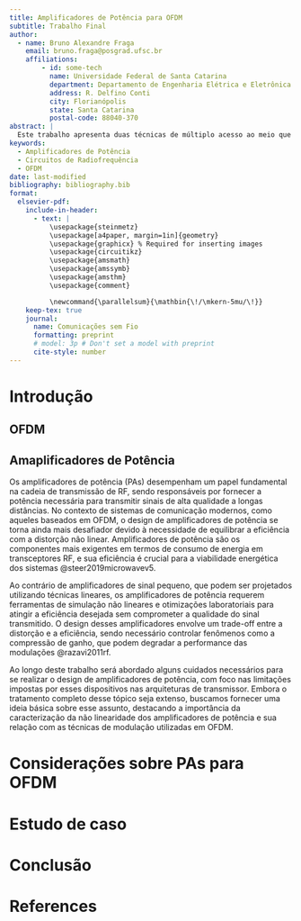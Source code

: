 ```yaml
---
title: Amplificadores de Potência para OFDM
subtitle: Trabalho Final
author:
  - name: Bruno Alexandre Fraga
    email: bruno.fraga@posgrad.ufsc.br
    affiliations: 
        - id: some-tech
          name: Universidade Federal de Santa Catarina
          department: Departamento de Engenharia Elétrica e Eletrônica
          address: R. Delfino Conti
          city: Florianópolis
          state: Santa Catarina
          postal-code: 88040-370
abstract: |
  Este trabalho apresenta duas técnicas de múltiplo acesso ao meio que são bem utilizadas: CSMA e Aloha. Esses protocolos de acesso ao meio desempenham papéis importantes em diferentes padrões de comunicação. CSMA é frequentemente utilizada em redes locais sem fio, enquanto Aloha tem aplicação em sistemas de comunicação via satélite e redes de sensores.
keywords: 
  - Amplificadores de Potência
  - Circuitos de Radiofrequência
  - OFDM
date: last-modified
bibliography: bibliography.bib
format:
  elsevier-pdf:
    include-in-header:
      - text: |
          \usepackage{steinmetz}
          \usepackage[a4paper, margin=1in]{geometry}
          \usepackage{graphicx} % Required for inserting images
          \usepackage{circuitikz}
          \usepackage{amsmath}
          \usepackage{amssymb}
          \usepackage{amsthm}
          \usepackage{comment}

          \newcommand{\parallelsum}{\mathbin{\!/\mkern-5mu/\!}}
    keep-tex: true
    journal:
      name: Comunicações sem Fio
      formatting: preprint
      # model: 3p # Don't set a model with preprint
      cite-style: number
---
```


# Introdução

## OFDM

## Amaplificadores de Potência

Os amplificadores de potência (PAs) desempenham um papel fundamental na cadeia de transmissão de RF, sendo responsáveis por fornecer a potência necessária para transmitir sinais de alta qualidade a longas distâncias. No contexto de sistemas de comunicação modernos, como aqueles baseados em OFDM, o design de amplificadores de potência se torna ainda mais desafiador devido à necessidade de equilibrar a eficiência com a distorção não linear. Amplificadores de potência são os componentes mais exigentes em termos de consumo de energia em transceptores RF, e sua eficiência é crucial para a viabilidade energética dos sistemas @steer2019microwavev5.

Ao contrário de amplificadores de sinal pequeno, que podem ser projetados utilizando técnicas lineares, os amplificadores de potência requerem ferramentas de simulação não lineares e otimizações laboratoriais para atingir a eficiência desejada sem comprometer a qualidade do sinal transmitido. O design desses amplificadores envolve um trade-off entre a distorção e a eficiência, sendo necessário controlar fenômenos como a compressão de ganho, que podem degradar a performance das modulações @razavi2011rf.

Ao longo deste trabalho será abordado alguns cuidados necessários para se realizar o design de amplificadores de potência, com foco nas limitações impostas por esses dispositivos nas arquiteturas de transmissor. Embora o tratamento completo desse tópico seja extenso, buscamos fornecer uma ideia básica sobre esse assunto, destacando a importância da caracterização da não linearidade dos amplificadores de potência e sua relação com as técnicas de modulação utilizadas em OFDM.

# Considerações sobre PAs para OFDM

# Estudo de caso

# Conclusão

# References {-}
